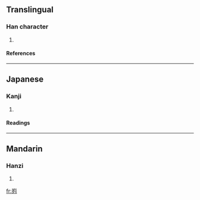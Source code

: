 ==Translingual==
===Han character===
{{Han char|rn=46|rad=山|as=06|sn=9|four=2222<sub>7</sub>|canj=山一弓弓 (UMNN)}}
# {{defn|Han|sort=山06}}
====References====
{{Han ref|kx=0311.030|dkj=08055|dj=0611.020|hdz=10770.010|uh=5CDB|ud=23771|bh=CE7E|bd=52862}}
----
==Japanese==
===Kanji===
{{ja-kanji|grade=|rs=山06}}
# {{defn|Japanese}} 
====Readings====
{{ja-readings|on=[[り]] (ri)|kun=[[さかみち]] (sakamichi)}}
----
==Mandarin==
===Hanzi===
{{cmn-hanzi|pin=[[lǐ]] ([[li3]])|wg=li<sup>3</sup>}}
# {{defn|Mandarin}}

[[fr:峛]]